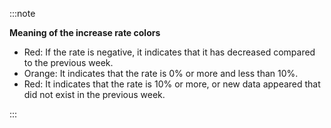 :::note 

**Meaning of the increase rate colors**

- <span class='ntrs'>Red</span>: If the rate is negative, it indicates that it has decreased compared to the previous week.
- <span class='ov5ud10'>Orange</span>: It indicates that the rate is 0% or more and less than 10%.
- <span class='etrs'>Red</span>: It indicates that the rate is 10% or more, or new data appeared that did not exist in the previous week.

:::

